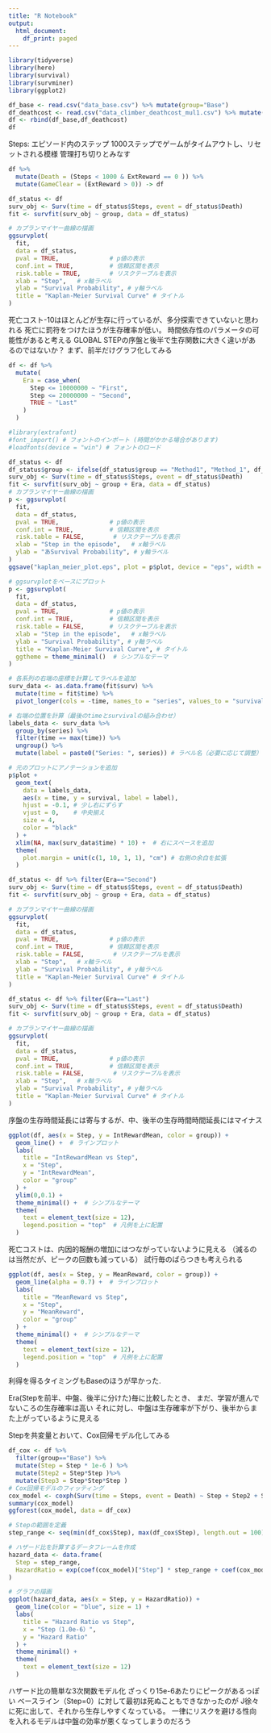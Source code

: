 ---
title: "R Notebook"
output:
  html_document:
    df_print: paged
---

```{r}
library(tidyverse)
library(here)
library(survival)
library(survminer)
library(ggplot2)
```
```{r}
df_base <- read.csv("data_base.csv") %>% mutate(group="Base")
df_deathcost <- read.csv("data_climber_deathcost_mul1.csv") %>% mutate(group="Method1")
df <- rbind(df_base,df_deathcost)
df
```


Steps: エピソード内のステップ
1000ステップでゲームがタイムアウトし、リセットされる模様
管理打ち切りとみなす


```{r}

df %>%
  mutate(Death = (Steps < 1000 & ExtReward == 0 )) %>% 
  mutate(GameClear = (ExtReward > 0)) -> df
```
```{r fig.height=8}
df_status <- df
surv_obj <- Surv(time = df_status$Steps, event = df_status$Death)
fit <- survfit(surv_obj ~ group, data = df_status)

# カプランマイヤー曲線の描画
ggsurvplot(
  fit,
  data = df_status,
  pval = TRUE,              # p値の表示
  conf.int = TRUE,          # 信頼区間を表示
  risk.table = TRUE,        # リスクテーブルを表示
  xlab = "Step",   # x軸ラベル
  ylab = "Survival Probability", # y軸ラベル
  title = "Kaplan-Meier Survival Curve" # タイトル
)

```

死亡コスト-10はほとんどが生存に行っているが、多分探索できていないと思われる
死亡に罰符をつけたほうが生存確率が低い。
時間依存性のパラメータの可能性があると考える
GLOBAL STEPの序盤と後半で生存関数に大きく違いがあるのではないか？
まず、前半だけグラフ化してみる

```{r}
df <- df %>%
  mutate(
    Era = case_when(
      Step <= 10000000 ~ "First",
      Step <= 20000000 ~ "Second",
      TRUE ~ "Last"
    )
  )
```

```{r}
#library(extrafont)
#font_import() # フォントのインポート (時間がかかる場合があります)
#loadfonts(device = "win") # フォントのロード
```


```{r fig.height=5}
df_status <- df
df_status$group <- ifelse(df_status$group == "Method1", "Method_1", df_status$group)
surv_obj <- Surv(time = df_status$Steps, event = df_status$Death)
fit <- survfit(surv_obj ~ group + Era, data = df_status)
# カプランマイヤー曲線の描画
p <- ggsurvplot(
  fit,
  data = df_status,
  pval = TRUE,              # p値の表示
  conf.int = TRUE,          # 信頼区間を表示
  risk.table = FALSE,        # リスクテーブルを表示
  xlab = "Step in the episode",   # x軸ラベル
  ylab = "あSurvival Probability", # y軸ラベル
) 
ggsave("kaplan_meier_plot.eps", plot = p$plot, device = "eps", width = 10, height = 6)
```

```{r fig.width=10}
# ggsurvplotをベースにプロット
p <- ggsurvplot(
  fit,
  data = df_status,
  pval = TRUE,              # p値の表示
  conf.int = TRUE,          # 信頼区間を表示
  risk.table = FALSE,       # リスクテーブルを表示
  xlab = "Step in the episode",   # x軸ラベル
  ylab = "Survival Probability", # y軸ラベル
  title = "Kaplan-Meier Survival Curve", # タイトル
  ggtheme = theme_minimal()  # シンプルなテーマ
)

# 各系列の右端の座標を計算してラベルを追加
surv_data <- as.data.frame(fit$surv) %>% 
  mutate(time = fit$time) %>% 
  pivot_longer(cols = -time, names_to = "series", values_to = "survival")

# 右端の位置を計算（最後のtimeとsurvivalの組み合わせ）
labels_data <- surv_data %>%
  group_by(series) %>%
  filter(time == max(time)) %>%
  ungroup() %>%
  mutate(label = paste0("Series: ", series)) # ラベル名（必要に応じて調整）

# 元のプロットにアノテーションを追加
p$plot + 
  geom_text(
    data = labels_data, 
    aes(x = time, y = survival, label = label),
    hjust = -0.1, # 少し右にずらす
    vjust = 0,    # 中央揃え
    size = 4,
    color = "black"
  ) +
  xlim(NA, max(surv_data$time) * 10) +  # 右にスペースを追加
  theme(
    plot.margin = unit(c(1, 10, 1, 1), "cm") # 右側の余白を拡張
  )
```



```{r fig.height=4}
df_status <- df %>% filter(Era=="Second")
surv_obj <- Surv(time = df_status$Steps, event = df_status$Death)
fit <- survfit(surv_obj ~ group + Era, data = df_status)

# カプランマイヤー曲線の描画
ggsurvplot(
  fit,
  data = df_status,
  pval = TRUE,              # p値の表示
  conf.int = TRUE,          # 信頼区間を表示
  risk.table = FALSE,        # リスクテーブルを表示
  xlab = "Step",   # x軸ラベル
  ylab = "Survival Probability", # y軸ラベル
  title = "Kaplan-Meier Survival Curve" # タイトル
) 
```


```{r fig.height=8}
df_status <- df %>% filter(Era=="Last")
surv_obj <- Surv(time = df_status$Steps, event = df_status$Death)
fit <- survfit(surv_obj ~ group + Era, data = df_status)

# カプランマイヤー曲線の描画
ggsurvplot(
  fit,
  data = df_status,
  pval = TRUE,              # p値の表示
  conf.int = TRUE,          # 信頼区間を表示
  risk.table = FALSE,        # リスクテーブルを表示
  xlab = "Step",   # x軸ラベル
  ylab = "Survival Probability", # y軸ラベル
  title = "Kaplan-Meier Survival Curve" # タイトル
) 
```

序盤の生存時間延長には寄与するが、中、後半の生存時間時間延長にはマイナス

```{r}
ggplot(df, aes(x = Step, y = IntRewardMean, color = group)) +
  geom_line() +  # ラインプロット
  labs(
    title = "IntRewardMean vs Step",
    x = "Step",
    y = "IntRewardMean",
    color = "group"
  ) +
  ylim(0,0.1) + 
  theme_minimal() +  # シンプルなテーマ
  theme(
    text = element_text(size = 12),
    legend.position = "top"  # 凡例を上に配置
  )
```
死亡コストは、内因的報酬の増加にはつながっていないように見える
（減るのは当然だが、ピークの回数も減っている）
試行毎のばらつきも考えられる

```{r}
ggplot(df, aes(x = Step, y = MeanReward, color = group)) +
  geom_line(alpha = 0.7) +  # ラインプロット
  labs(
    title = "MeanReward vs Step",
    x = "Step",
    y = "MeanReward",
    color = "group"
  ) +
  theme_minimal() +  # シンプルなテーマ
  theme(
    text = element_text(size = 12),
    legend.position = "top"  # 凡例を上に配置
  )
```

利得を得るタイミングもBaseのほうが早かった.

Era(Stepを前半、中盤、後半に分けた)毎に比較したとき、
まだ、学習が進んでないころの生存確率は高い
それに対し、中盤は生存確率が下がり、後半からまた上がっているように見える

Stepを共変量とおいて、Cox回帰モデル化してみる



```{r}
df_cox <- df %>% 
  filter(group=="Base") %>% 
  mutate(Step = Step * 1e-6 ) %>% 
  mutate(Step2 = Step*Step )%>%
  mutate(Step3 = Step*Step*Step )
# Cox回帰モデルのフィッティング
cox_model <- coxph(Surv(time = Steps, event = Death) ~ Step + Step2 + Step3 , data = df_cox)
summary(cox_model)
ggforest(cox_model, data = df_cox)

```
```{r}
# Stepの範囲を定義
step_range <- seq(min(df_cox$Step), max(df_cox$Step), length.out = 100)

# ハザード比を計算するデータフレームを作成
hazard_data <- data.frame(
  Step = step_range,
  HazardRatio = exp(coef(cox_model)["Step"] * step_range + coef(cox_model)["Step2"] * step_range^2 + coef(cox_model)["Step3"] * step_range^3)
)

# グラフの描画
ggplot(hazard_data, aes(x = Step, y = HazardRatio)) +
  geom_line(color = "blue", size = 1) +
  labs(
    title = "Hazard Ratio vs Step",
    x = "Step（1.0e-6）",
    y = "Hazard Ratio"
  ) +
  theme_minimal() +
  theme(
    text = element_text(size = 12)
  )
```

ハザード比の簡単な3次関数モデル化
ざっくり15e-6あたりにピークがあるっぽい
ベースライン（Step=0）に対して最初は死ぬこともできなかったのが
J徐々に死に出して、それから生存しやすくなっている。
一律にリスクを避ける性向を入れるモデルは中盤の効率が悪くなってしまうのだろう
